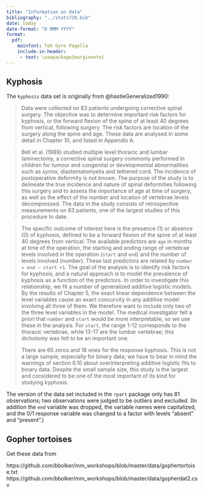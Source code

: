```yaml
---
title: "Information on data"
bibliography: "../stats720.bib"
date: today
date-format: "D MMM YYYY"
format:
  pdf:
    mainfont: TeX Gyre Pagella
    include-in-header:
     - text: \usepackage{marginnote}
---
```


## Kyphosis

The `kyphosis` data set is originally from @hastieGeneralized1990:

> Data were collected on 83 patients undergoing corrective spinal surgery. The objective was to determine important risk factors for kyphosis, or the forward flexion of the spine of at least 40 degrees from vertical, following surgery. The risk factors are location of the surgery along the spine and age. These data are analysed in some detail in Chapter 10, and listed in Appendix A.

> Bell et al. (1989) studied multiple level thoracic and lumbar laminectomy, a corrective spinal surgery commonly performed in children for tumour and congenital or developmental abnormalities such as syrinx, diastematomyelia and tethered cord. The incidence of postoperative deformity is not known. The purpose of the study is to delineate the true incidence and nature of spinal deformities following this surgery and to assess the importance of age at time of surgery, as well as the effect of the number and location of vertebrae levels decompressed. The data in the study consists of retrospective measurements on 83 patients, one of the largest studies of this procedure to date.

> The specific outcome of interest here is the presence (1) or absence (0) of kyphosis, defined to be a forward flexion of the spine of at least 40 degrees from vertical. The available predictors are `age` in months at time of the operation, the starting and ending range of vertebrae levels involved in the operation (`start` and `end`) and the number of levels involved (number). These last predictors are related by `number = end — start +1`. The goal of the analysis is to identify risk factors for kyphosis, and a natural approach is to model the prevalence of kyphosis as a function of the predictors. In order to investigate this relationship, we fit a number of generalized additive logistic models. By the results of Chapter 5, the exact linear dependence between the level variables cause an exact concurvity in any additive model involving all three of them. We therefore want to include only two of the three level variables in the model. The medical investigator felt a priori that `number` and `start` would be more interpretable, so we use these in the analysis. For `start`, the range 1-12 corresponds to the thoracic vertebrae, while 13-17 are the lumbar vertebrae; this dichotomy was felt to be an important one.

> There are 65 zeros and 18 ones for the response kyphosis. This is not a large sample, especially for binary data; we have to bear in mind the warnings of section 6.10 about overinterpreting additive logistic fits to binary data. Despite the small sample size, this study is the largest and considered to be one of the most important of its kind for studying kyphosis.

The version of the data set included in the `rpart` package only has 81 observations; two observations were judged to be outliers and excluded. (In addition the `end` variable was dropped, the variable names were capitalized, and the 0/1 response variable was changed to a factor with levels "absent" and "present".)





## Gopher tortoises

Get these data from 

https://github.com/bbolker/mm_workshops/blob/master/data/gophertortoise.txt
https://github.com/bbolker/mm_workshops/blob/master/data/gopherdat2.csv

